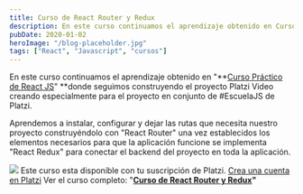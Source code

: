 ```yaml
---
title: Curso de React Router y Redux
description: En este curso continuamos el aprendizaje obtenido en Curso Práctico de React JS
pubDate: 2020-01-02
heroImage: "/blog-placeholder.jpg"
tags: ["React", "Javascript", "cursos"]
---
```


En este curso continuamos el aprendizaje obtenido en "**[Curso Práctico de React JS](https://arepa.dev/curso-practico-de-react-js/)" **donde seguimos construyendo el proyecto Platzi Video creando especialmente para el proyecto en conjunto de #EscuelaJS de Platzi.

Aprendemos a instalar, configurar y dejar las rutas que necesita nuestro proyecto construyéndolo con "React Router" una vez establecidos los elementos necesarios para que la aplicación funcione se implementa "React Redux" para conectar el backend del proyecto en toda la aplicación.

![](https://s3.amazonaws.com/arepadev/2020/01/react-router-redux-platzi.jpg)
Este curso esta disponible con tu suscripción de Platzi.
[Crea una cuenta en Platzi](https://platzi.com/r/gndx/)
Ver el curso completo: "**[Curso de React Router y Redux](https://platzi.com/conoceme/gndx/conoceme/gndx/cursos/react-router-redux/)"**
